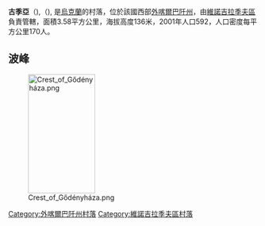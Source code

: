 {{coord|48|6|54|N|23|7|31|E|scale:30000|display=title}}

'''古季亞'''（{{lang-uk|Гудя}}),（{{lang-hu|Gődényháza}}), 是[[烏克蘭|烏克蘭]]的村落，位於該國西部[[外喀爾巴阡州|外喀爾巴阡州]]，由[[維諾吉拉季夫區|維諾吉拉季夫區]]負責管轄，面積3.58平方公里，海拔高度136米，2001年人口592，人口密度每平方公里170人。

==波峰==
[[File:Crest_of_Gődényháza.png|135x240px]]

{{DEFAULTSORT:Гудя}}

[[Category:外喀爾巴阡州村落|Category:外喀爾巴阡州村落]]
[[Category:維諾吉拉季夫區村落|Category:維諾吉拉季夫區村落]]


{{Zakarpattia-geo-stub}}